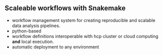 ## Scaleable workflows with Snakemake

- workflow management system for creating reproducible and scalable data analysis pipelines.
- python-based
- workflow definitions interoperable with hcp cluster or cloud computing **and** local execution.
- automatic deployment to any environment